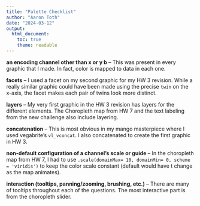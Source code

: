 ```yaml
---
title: "Palette Checklist"
author: "Aaron Toth"
date: "2024-03-12"
output:
  html_document:
    toc: true
    theme: readable
---
```


**an encoding channel other than x or y b** -- This was present in every graphic that I made. In fact, color is mapped to data in each one.

**facets** -- I used a facet on my second graphic for my HW 3 revision. While a really similar graphic could have been made using the precise `twin` on the x-axis, the facet makes each pair of twins look more distinct.

**layers** -- My very first graphic in the HW 3 revision has layers for the different elements. The Choropleth map from HW 7 and the text labeling from the new challenge also include layering.

**concatenation** -- This is most obvious in my mango masterpiece where I used vegabrite's `vl_vconcat`. I also concatenated to create the first graphic in HW 3.

**non-default configuration of a channel's scale or guide** -- In the choropleth map from HW 7, I had to use `.scale(domainMax= 10, domainMin= 0, scheme = 'viridis')` to keep the color scale constant (default would have t change as the map animates).

**interaction (tooltips, panning/zooming, brushing, etc.)** -- There are many of tooltips throughout each of the questions. The most interactive part is from the choropleth slider.

